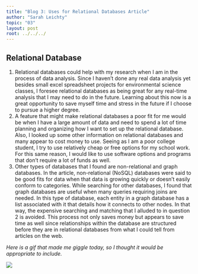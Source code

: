 ```yaml
---
title: "Blog 3: Uses for Relational Databases Article"
author: "Sarah Leichty"
topic: "03"
layout: post
root: ../../../
---
```


## Relational Database  


1. Relational databases could help with my research when I am in the process of data analysis. Since I haven't done any real data analysis yet besides small excel spreadsheet projects for environmental science classes, I foresee relational databases as being great for any real-time analysis that I may need to do in the future. Learning about this now is a great opportunity to save myself time and stress in the future if I choose to pursue a higher degree. 
2. A feature that might make relational databases a poor fit for me would be when I have a large amount of data and need to spend a lot of time planning and organizing how I want to set up the relational database. Also, I looked up some other information on relational databases and many appear to cost money to use. Seeing as I am a poor college student, I try to use relatively cheap or free options for my school work. For this same reason, I would like to use software options and programs that don't require a lot of funds as well. 
3. Other types of databases that I found are non-relational and graph databases. In the article, non-relational (NoSQL) databases were said to be good fits for data when that data is growing quickly or doesn't easily conform to categories. While searching for other databases, I found that graph databases are useful when many queries requiring joins are needed. In this type of database, each entity in a graph database has a list associated with it that details how it connects to other nodes. In that way, the expensive searching and matching that I alluded to in question 2 is avoided. This process not only saves money but appears to save time as well since relationships within the database are structured before they are in relational databases from what I could tell from articles on the web.  

*Here is a gif that made me giggle today, so I thought it would be appropriate to include.*

![](images/cat_pizza.gif)


